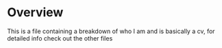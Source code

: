 # Overview

This is a file containing a breakdown of who I am and is basically a cv, for detailed info check out the other files

